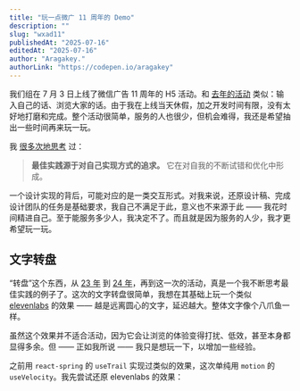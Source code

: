 ```yaml
---
title: "玩一点微广 11 周年的 Demo"
description: ""
slug: "wxad11"
publishedAt: "2025-07-16"
editedAt: "2025-07-16"
author: "Aragakey."
authorLink: "https://codepen.io/aragakey"
---
```



我们组在 7 月 3 日上线了微信广告 11 周年的 H5 活动。和 [去年的活动](https://wxa.wxs.qq.com/wxad-design/yijie/RPReplay_Final1720169928.gif) 类似：输入自己的话、浏览大家的话。由于我在上线当天休假，加之开发时间有限，没有太好地打磨和完成。整个活动很简单，服务的人也很少，但机会难得，我还是希望抽出一些时间再来玩一玩。

我 [很多次地思考](https://wxad.design/abc/trail) 过：

> **最佳实践源于对自己实现方式的追求。** 它在对自我的不断试错和优化中形成。

一个设计实现的背后，可能对应的是一类交互形式。对我来说，还原设计稿、完成设计团队的任务是基础要求，我自己不满足于此，意义也不来源于此 —— 我花时间精进自己。至于能服务多少人，我决定不了。而且就是因为服务的人少，我才更希望玩一玩。

## 文字转盘

“转盘”这个东西，从 [23 年](https://wxad.design/abc/carousel) 到 [24 年](https://wxad.design/abc/making-fluid-interfaces)，再到这一次的活动，真是一个我不断思考最佳实践的例子了。这次的文字转盘很简单，我想在其基础上玩一个类似 [elevenlabs](https://elevenlabs.io/app/sound-effects/generate) 的效果 —— 越是远离圆心的文字，延迟越大。整体文字像个八爪鱼一样。

虽然这个效果并不适合活动，因为它会让浏览的体验变得打扰、低效，甚至本身都显得多余。但 —— 正如我所说 —— 我只是想玩一下，以增加一些经验。

之前用 `react-spring` 的 `useTrail` 实现过类似的效果，这次单纯用 `motion` 的 `useVelocity`。我先尝试还原 elevenlabs 的效果：

<ElevenLabs />